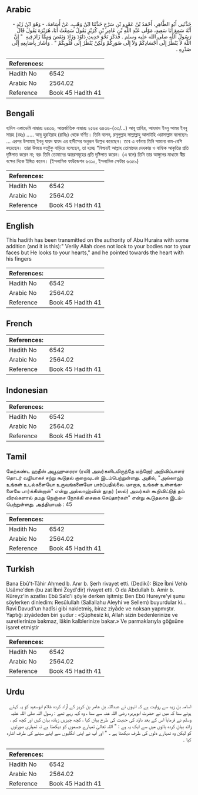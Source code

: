 ## Arabic


<div dir="rtl" lang="ar" style={{fontSize:'larger',backgroundColor:'#f8f9fa',padding:20}}>
حَدَّثَنِي أَبُو الطَّاهِرِ، أَحْمَدُ بْنُ عَمْرِو بْنِ سَرْحٍ حَدَّثَنَا ابْنُ وَهْبٍ، عَنْ أُسَامَةَ، - وَهُوَ ابْنُ زَيْدٍ - أَنَّهُ سَمِعَ أَبَا سَعِيدٍ، مَوْلَى عَبْدِ اللَّهِ بْنِ عَامِرِ بْنِ كُرَيْزٍ يَقُولُ سَمِعْتُ أَبَا، هُرَيْرَةَ يَقُولُ قَالَ رَسُولُ اللَّهِ صلى الله عليه وسلم ‏.‏ فَذَكَرَ نَحْوَ حَدِيثِ دَاوُدَ وَزَادَ وَنَقَصَ وَمِمَّا زَادَ فِيهِ ‏ "‏ إِنَّ اللَّهَ لاَ يَنْظُرُ إِلَى أَجْسَادِكُمْ وَلاَ إِلَى صُوَرِكُمْ وَلَكِنْ يَنْظُرُ إِلَى قُلُوبِكُمْ ‏"‏ ‏.‏ وَأَشَارَ بِأَصَابِعِهِ إِلَى صَدْرِهِ ‏.‏
</div>
<div style={{backgroundColor:'#f8f9fa',padding:20, marginBottom: 10}}><table> <thead> <tr> <th>References:</th> <th></th> </tr> </thead> <tbody><tr><td>Hadith No</td><td>6542</td></tr><tr><td>Arabic No</td><td>2564.02</td></tr><tr><td>Reference</td><td>Book 45 Hadith 41</td></tr></tbody></table></div>

## Bengali


<div dir="ltr" lang="bn" style={{fontSize:'larger',backgroundColor:'#f8f9fa',padding:20}}>
হাদিস একাডেমি নাম্বারঃ ৬৪৩৬, আন্তর্জাতিক নাম্বারঃ ২৫৬৪ ৬৪৩৬-(৩৩/…) আবূ তাহির, আহমাদ ইবনু আমর ইবনু সারহ (রহঃ) ..... আবূ হুরাইরাহ (রাযিঃ) থেকে বর্ণিত। তিনি বলেন, রসূলুল্লাহ সাল্লাল্লাহু আলাইহি ওয়াসাল্লাম বলেছেনঃ ... এরপর উসামাহ্ ইবনু যায়দ যায়দ এর হাদীসের অনুরূপ উল্লেখ করেছেন। তবে এ বর্ণনায় তিনি সামান্য কম-বেশি করেছেন। তারা উভয়ে যতটুকু বাড়িয়ে বলেছেন, তা হচ্ছে “নিশ্চয়ই আল্লাহ তোমাদের দেহকায় ও বাহ্যিক আকৃতির প্রতি দৃষ্টিপাত করেন না; বরং তিনি তোমাদের অন্তরসমূহের প্রতি দৃষ্টিপাত করেন। (এ বলে) তিনি তার আঙ্গুলের মাধ্যমে স্বীয় বক্ষের দিকে ইঙ্গিত করেন। (ইসলামিক ফাউন্ডেশন ৬৩১০, ইসলামিক সেন্টার ৬৩৫৯)
</div>
<div style={{backgroundColor:'#f8f9fa',padding:20, marginBottom: 10}}><table> <thead> <tr> <th>References:</th> <th></th> </tr> </thead> <tbody><tr><td>Hadith No</td><td>6542</td></tr><tr><td>Arabic No</td><td>2564.02</td></tr><tr><td>Reference</td><td>Book 45 Hadith 41</td></tr></tbody></table></div>

## English


<div dir="ltr" lang="en" style={{fontSize:'larger',backgroundColor:'#f8f9fa',padding:20}}>
This hadith has been transmitted on the authority of Abu Huraira with some addition (and it is this):" Verily Allah does not look to your bodies nor to your faces but He looks to your hearts," and he pointed towards the heart with his fingers
</div>
<div style={{backgroundColor:'#f8f9fa',padding:20, marginBottom: 10}}><table> <thead> <tr> <th>References:</th> <th></th> </tr> </thead> <tbody><tr><td>Hadith No</td><td>6542</td></tr><tr><td>Arabic No</td><td>2564.02</td></tr><tr><td>Reference</td><td>Book 45 Hadith 41</td></tr></tbody></table></div>

## French


<div dir="ltr" lang="fr" style={{fontSize:'larger',backgroundColor:'#f8f9fa',padding:20}}>

</div>
<div style={{backgroundColor:'#f8f9fa',padding:20, marginBottom: 10}}><table> <thead> <tr> <th>References:</th> <th></th> </tr> </thead> <tbody><tr><td>Hadith No</td><td>6542</td></tr><tr><td>Arabic No</td><td>2564.02</td></tr><tr><td>Reference</td><td>Book 45 Hadith 41</td></tr></tbody></table></div>

## Indonesian


<div dir="ltr" lang="id" style={{fontSize:'larger',backgroundColor:'#f8f9fa',padding:20}}>

</div>
<div style={{backgroundColor:'#f8f9fa',padding:20, marginBottom: 10}}><table> <thead> <tr> <th>References:</th> <th></th> </tr> </thead> <tbody><tr><td>Hadith No</td><td>6542</td></tr><tr><td>Arabic No</td><td>2564.02</td></tr><tr><td>Reference</td><td>Book 45 Hadith 41</td></tr></tbody></table></div>

## Tamil


<div dir="ltr" lang="ta" style={{fontSize:'larger',backgroundColor:'#f8f9fa',padding:20}}>
மேற்கண்ட ஹதீஸ் அபூஹுரைரா (ரலி) அவர்களிடமிருந்தே மற்றோர் அறிவிப்பாளர் தொடர் வழியாகச் சற்று கூடுதல் குறைவுடன் இடம்பெற்றுள்ளது. அதில், "அல்லாஹ் உங்கள் உடல்களையோ உருவங்களையோ பார்ப்பதில்லை. மாறாக, உங்கள் உள்ளங்களையே பார்க்கின்றான்" என்று அல்லாஹ்வின் தூதர் (ஸல்) அவர்கள் கூறிவிட்டுத் தம் விரல்களால் தமது நெஞ்சை நோக்கி சைகை செய்தார்கள்" என்று கூடுதலாக இடம்பெற்றுள்ளது. அத்தியாயம் : 45
</div>
<div style={{backgroundColor:'#f8f9fa',padding:20, marginBottom: 10}}><table> <thead> <tr> <th>References:</th> <th></th> </tr> </thead> <tbody><tr><td>Hadith No</td><td>6542</td></tr><tr><td>Arabic No</td><td>2564.02</td></tr><tr><td>Reference</td><td>Book 45 Hadith 41</td></tr></tbody></table></div>

## Turkish


<div dir="ltr" lang="tr" style={{fontSize:'larger',backgroundColor:'#f8f9fa',padding:20}}>
Bana Ebû't-Tâhir Ahmed b. Anır b. Şerh rivayet etti. (Dediki): Bize İbni Vehb Usâme'den (bu zat İbni Zeyd'dir) rivayet etti. O da Abdullah b. Amir b. Küreyz'in azatlısı Ebû Saîd'i şöyle derken işitmiş: Ben Ebû Hureyre'yi şunu söylerken dinledim: Resûlullah (Sallallahu Aleyhi ve Sellem) buyurdular ki... Ravi Davud'un hadîsi gibi nakletmiş, biraz ziyâde ve noksan yapmıştır. Yaptığı ziyâdeden biri şudur : «Şüphesiz ki, Allah sizin bedenlerinize ve suretlerinize bakmaz, lâkin kalblerinize bakar.» Ve parmaklarıyla göğsüne işaret etmiştir
</div>
<div style={{backgroundColor:'#f8f9fa',padding:20, marginBottom: 10}}><table> <thead> <tr> <th>References:</th> <th></th> </tr> </thead> <tbody><tr><td>Hadith No</td><td>6542</td></tr><tr><td>Arabic No</td><td>2564.02</td></tr><tr><td>Reference</td><td>Book 45 Hadith 41</td></tr></tbody></table></div>

## Urdu


<div dir="rtl" lang="ur" style={{fontSize:'larger',backgroundColor:'#f8f9fa',padding:20}}>
اسامہ بن زید سے روایت ہے کہ انہوں نے عبداللہ بن عامر بن کریز کے آزاد کردہ غلام ابوسعید کو یہ کہتے ہوئے سنا کہ میں نے حضرت ابوہریرہ رضی اللہ عنہ سے سنا ، وہ کہہ رہے تھے : رسول اللہ صلی اللہ علیہ وسلم نے فرمایاَ اس کے بعد داؤد کی حدیث کی طرح بیان کیا ، کچھ چیزیں زیادہ بیان کیں اور کچھ کم ، زائد بیان کردہ باتوں میں سے ایک یہ ہے : " اللہ تعالیٰ تمہارے جسموں کو دیکھتا ہے نہ تمہاری صورتوں کو لیکن وہ تمہارے دلوں کی طرف دیکھتا ہے ۔ " اور آپ نے اپنی انگلیوں سے اپنے سینے کی طرف اشارہ کیا ۔
</div>
<div style={{backgroundColor:'#f8f9fa',padding:20, marginBottom: 10}}><table> <thead> <tr> <th>References:</th> <th></th> </tr> </thead> <tbody><tr><td>Hadith No</td><td>6542</td></tr><tr><td>Arabic No</td><td>2564.02</td></tr><tr><td>Reference</td><td>Book 45 Hadith 41</td></tr></tbody></table></div>